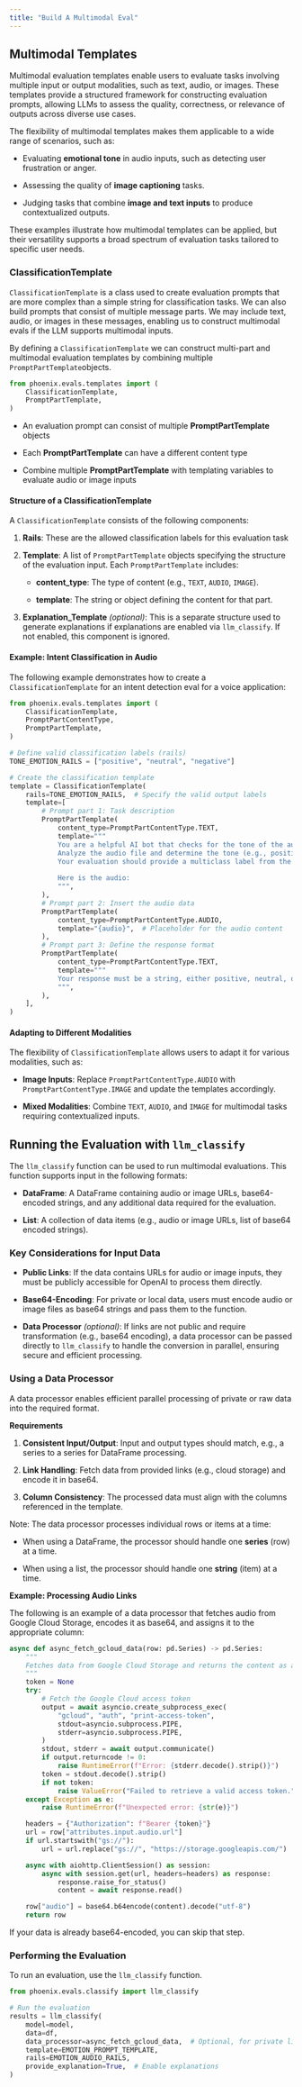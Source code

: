 ```yaml
---
title: "Build A Multimodal Eval"
---
```


## Multimodal Templates

Multimodal evaluation templates enable users to evaluate tasks involving multiple input or output modalities, such as text, audio, or images. These templates provide a structured framework for constructing evaluation prompts, allowing LLMs to assess the quality, correctness, or relevance of outputs across diverse use cases.

The flexibility of multimodal templates makes them applicable to a wide range of scenarios, such as:

* Evaluating **emotional tone** in audio inputs, such as detecting user frustration or anger.

* Assessing the quality of **image captioning** tasks.

* Judging tasks that combine **image and text inputs** to produce contextualized outputs.

These examples illustrate how multimodal templates can be applied, but their versatility supports a broad spectrum of evaluation tasks tailored to specific user needs.

### **ClassificationTemplate**

`ClassificationTemplate` is a class used to create evaluation prompts that are more complex than a simple string for classification tasks. We can also build prompts that consist of multiple message parts. We may include text, audio, or images in these messages, enabling us to construct multimodal evals if the LLM supports multimodal inputs.

By defining a `ClassificationTemplate` we can construct multi-part and multimodal evaluation templates by combining multiple `PromptPartTemplate`objects.

```python
from phoenix.evals.templates import (
    ClassificationTemplate,
    PromptPartTemplate,
)
```

* An evaluation prompt can consist of multiple **PromptPartTemplate** objects

* Each **PromptPartTemplate** can have a different content type

* Combine multiple **PromptPartTemplate** with templating variables to evaluate audio or image inputs

#### **Structure of a ClassificationTemplate**

A `ClassificationTemplate` consists of the following components:

1. **Rails**: These are the allowed classification labels for this evaluation task

2. **Template**: A list of `PromptPartTemplate` objects specifying the structure of the evaluation input. Each `PromptPartTemplate` includes:

   * **content\_type**: The type of content (e.g., `TEXT`, `AUDIO`, `IMAGE`).

   * **template**: The string or object defining the content for that part.

3. **Explanation\_Template** *(optional)*: This is a separate structure used to generate explanations if explanations are enabled via `llm_classify`. If not enabled, this component is ignored.

#### **Example: Intent Classification in Audio**

The following example demonstrates how to create a `ClassificationTemplate` for an intent detection eval for a voice application:

```python
from phoenix.evals.templates import (
    ClassificationTemplate,
    PromptPartContentType,
    PromptPartTemplate,
)

# Define valid classification labels (rails)
TONE_EMOTION_RAILS = ["positive", "neutral", "negative"]

# Create the classification template
template = ClassificationTemplate(
    rails=TONE_EMOTION_RAILS,  # Specify the valid output labels
    template=[
        # Prompt part 1: Task description
        PromptPartTemplate(
            content_type=PromptPartContentType.TEXT,
            template="""
            You are a helpful AI bot that checks for the tone of the audio.
            Analyze the audio file and determine the tone (e.g., positive, neutral, negative).
            Your evaluation should provide a multiclass label from the following options: ['positive', 'neutral', 'negative'].
            
            Here is the audio:
            """,
        ),
        # Prompt part 2: Insert the audio data
        PromptPartTemplate(
            content_type=PromptPartContentType.AUDIO,
            template="{audio}",  # Placeholder for the audio content
        ),
        # Prompt part 3: Define the response format
        PromptPartTemplate(
            content_type=PromptPartContentType.TEXT,
            template="""
            Your response must be a string, either positive, neutral, or negative, and should not contain any text or characters aside from that.
            """,
        ),
    ],
)
```

#### **Adapting to Different Modalities**

The flexibility of `ClassificationTemplate` allows users to adapt it for various modalities, such as:

* **Image Inputs**: Replace `PromptPartContentType.AUDIO` with `PromptPartContentType.IMAGE` and update the templates accordingly.

* **Mixed Modalities**: Combine `TEXT`, `AUDIO`, and `IMAGE` for multimodal tasks requiring contextualized inputs.

## **Running the Evaluation with** `llm_classify`

The `llm_classify` function can be used to run multimodal evaluations. This function supports input in the following formats:

* **DataFrame**: A DataFrame containing audio or image URLs, base64-encoded strings, and any additional data required for the evaluation.

* **List**: A collection of data items (e.g., audio or image URLs, list of base64 encoded strings).

### **Key Considerations for Input Data**

* **Public Links**: If the data contains URLs for audio or image inputs, they must be publicly accessible for OpenAI to process them directly.

* **Base64-Encoding**: For private or local data, users must encode audio or image files as base64 strings and pass them to the function.

* **Data Processor** *(optional)*: If links are not public and require transformation (e.g., base64 encoding), a data processor can be passed directly to `llm_classify` to handle the conversion in parallel, ensuring secure and efficient processing.

### **Using a Data Processor**

A data processor enables efficient parallel processing of private or raw data into the required format.

**Requirements**

1. **Consistent Input/Output**: Input and output types should match, e.g., a series to a series for DataFrame processing.

2. **Link Handling**: Fetch data from provided links (e.g., cloud storage) and encode it in base64.

3. **Column Consistency**: The processed data must align with the columns referenced in the template.

<Info>
Note: The data processor processes individual rows or items at a time:

* When using a DataFrame, the processor should handle one **series** (row) at a time.

* When using a list, the processor should handle one **string** (item) at a time.

</Info>

**Example: Processing Audio Links**

The following is an example of a data processor that fetches audio from Google Cloud Storage, encodes it as base64, and assigns it to the appropriate column:

```python
async def async_fetch_gcloud_data(row: pd.Series) -> pd.Series:
    """
    Fetches data from Google Cloud Storage and returns the content as a base64-encoded string.
    """
    token = None
    try:
        # Fetch the Google Cloud access token
        output = await asyncio.create_subprocess_exec(
            "gcloud", "auth", "print-access-token",
            stdout=asyncio.subprocess.PIPE,
            stderr=asyncio.subprocess.PIPE,
        )
        stdout, stderr = await output.communicate()
        if output.returncode != 0:
            raise RuntimeError(f"Error: {stderr.decode().strip()}")
        token = stdout.decode().strip()
        if not token:
            raise ValueError("Failed to retrieve a valid access token.")
    except Exception as e:
        raise RuntimeError(f"Unexpected error: {str(e)}")

    headers = {"Authorization": f"Bearer {token}"}
    url = row["attributes.input.audio.url"]
    if url.startswith("gs://"):
        url = url.replace("gs://", "https://storage.googleapis.com/")

    async with aiohttp.ClientSession() as session:
        async with session.get(url, headers=headers) as response:
            response.raise_for_status()
            content = await response.read()

    row["audio"] = base64.b64encode(content).decode("utf-8")
    return row
```

If your data is already base64-encoded, you can skip that step.

### **Performing the Evaluation**

To run an evaluation, use the `llm_classify` function.

```python
from phoenix.evals.classify import llm_classify

# Run the evaluation
results = llm_classify(
    model=model,
    data=df,
    data_processor=async_fetch_gcloud_data,  # Optional, for private links
    template=EMOTION_PROMPT_TEMPLATE,
    rails=EMOTION_AUDIO_RAILS,
    provide_explanation=True,  # Enable explanations
)
```


